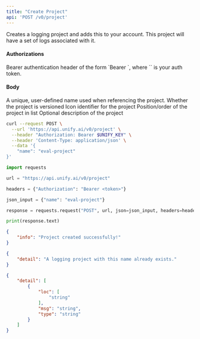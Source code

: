 ```yaml
---
title: "Create Project"
api: 'POST /v0/project'
---
```

Creates a logging project and adds this to your account. This project will
have a set of logs associated with it.

#### Authorizations

<ParamField header="Authorization" type="string" required="true">
  Bearer authentication header of the form `Bearer <token>`, where `<token>` is your auth token.
</ParamField>

#### Body

<ParamField body="name" type="string" required="true">
A unique, user-defined name used when referencing  the project.
</ParamField>

<ParamField body="is_versioned" type="boolean"  default="false">
Whether the project is versioned
</ParamField>

<ParamField body="icon" type="string | null" >
Icon identifier for the project
</ParamField>

<ParamField body="order" type="integer | null" >
Position/order of the project in list
</ParamField>

<ParamField body="description" type="string | null" >
Optional description of the project
</ParamField>

<RequestExample>

```bash cURL
curl --request POST \
  --url 'https://api.unify.ai/v0/project' \
  --header "Authorization: Bearer $UNIFY_KEY" \
  --header 'Content-Type: application/json' \
  --data '{
    "name": "eval-project"
}'
```

```python Python
import requests

url = "https://api.unify.ai/v0/project"

headers = {"Authorization": "Bearer <token>"}

json_input = {"name": "eval-project"}

response = requests.request("POST", url, json=json_input, headers=headers)

print(response.text)
```

</RequestExample>
<ResponseExample>

```json 200
{
    "info": "Project created successfully!"
}
```

```json 400
{
    "detail": "A logging project with this name already exists."
}
```

```json 422
{
    "detail": [
        {
            "loc": [
                "string"
            ],
            "msg": "string",
            "type": "string"
        }
    ]
}
```

</ResponseExample>
